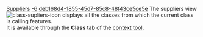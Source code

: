 [[Property:title|Suppliers]]
[[Property:weight|-6]]
[[Property:uuid|deb168d4-1855-45d7-85c8-48f43ce5ce5e]]
The suppliers view  [[Image:class-supliers-icon]] displays all the classes from which the current class is calling features. <br/>
It is available through the '''Class''' tab of the [[EiffelStudio window overview|context tool]]. 


{{seealso|<br/>
[[Clients|Clients]]  }}




